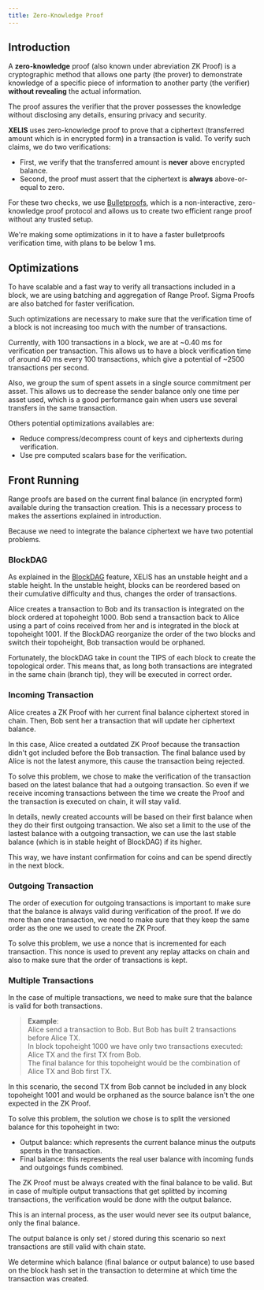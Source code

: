 ```yaml
---
title: Zero-Knowledge Proof
---
```


## Introduction

A **zero-knowledge** proof (also known under abreviation ZK Proof) is a cryptographic method that allows one party (the prover) to demonstrate knowledge of a specific piece of information to another party (the verifier) **without revealing** the actual information.

The proof assures the verifier that the prover possesses the knowledge without disclosing any details, ensuring privacy and security.

**XELIS** uses zero-knowledge proof to prove that a ciphertext (transferred amount which is in encrypted form) in a transaction is valid.
To verify such claims, we do two verifications:
- First, we verify that the transferred amount is **never** above encrypted balance.
- Second, the proof must assert that the ciphertext is **always** above-or-equal to zero.

For these two checks, we use [Bulletproofs](https://eprint.iacr.org/2017/1066.pdf), which is a non-interactive, zero-knowledge proof protocol and allows us to create two efficient range proof without any trusted setup.

We're making some optimizations in it to have a faster bulletproofs verification time, with plans to be below 1 ms.

## Optimizations

To have scalable and a fast way to verify all transactions included in a block, we are using batching and aggregation of Range Proof.
Sigma Proofs are also batched for faster verification.

Such optimizations are necessary to make sure that the verification time of a block is not increasing too much with the number of transactions.

Currently, with 100 transactions in a block, we are at ~0.40 ms for verification per transaction. 
This allows us to have a block verification time of around 40 ms every 100 transactions, which give a potential of ~2500 transactions per second.

Also, we group the sum of spent assets in a single source commitment per asset. This allows us to decrease the sender balance only one time per asset used,
which is a good performance gain when users use several transfers in the same transaction.

Others potential optimizations availables are:
- Reduce compress/decompress count of keys and ciphertexts during verification.
- Use pre computed scalars base for the verification. 

## Front Running

Range proofs are based on the current final balance (in encrypted form) available during the transaction creation.
This is a necessary process to makes the assertions explained in introduction.

Because we need to integrate the balance ciphertext we have two potential problems.

### BlockDAG

As explained in the [BlockDAG](/features/blockdag) feature, XELIS has an unstable height and a stable height.
In the unstable height, blocks can be reordered based on their cumulative difficulty and thus, changes the order of transactions.

Alice creates a transaction to Bob and its transaction is integrated on the block ordered at topoheight 1000.
Bob send a transaction back to Alice using a part of coins received from her and is integrated in the block at topoheight 1001.
If the BlockDAG reorganize the order of the two blocks and switch their topoheight, Bob transaction would be orphaned.

Fortunately, the blockDAG take in count the TIPS of each block to create the topological order.
This means that, as long both transactions are integrated in the same chain (branch tip), they will be executed in correct order.  

### Incoming Transaction

Alice creates a ZK Proof with her current final balance ciphertext stored in chain.
Then, Bob sent her a transaction that will update her ciphertext balance.

In this case, Alice created a outdated ZK Proof because the transaction didn't got included before the Bob transaction.
The final balance used by Alice is not the latest anymore, this cause the transaction being rejected.

To solve this problem, we chose to make the verification of the transaction based on the latest balance that had a outgoing transaction.
So even if we receive incoming transactions between the time we create the Proof and the transaction is executed on chain, it will stay valid.

In details, newly created accounts will be based on their first balance when they do their first outgoing transaction.
We also set a limit to the use of the lastest balance with a outgoing transaction, we can use the last stable balance (which is in stable height of BlockDAG) if its higher.

This way, we have instant confirmation for coins and can be spend directly in the next block.

### Outgoing Transaction

The order of execution for outgoing transactions is important to make sure that the balance is always valid during verification of the proof.
If we do more than one transaction, we need to make sure that they keep the same order as the one we used to create the ZK Proof.

To solve this problem, we use a nonce that is incremented for each transaction.
This nonce is used to prevent any replay attacks on chain and also to make sure that the order of transactions is kept.

### Multiple Transactions

In the case of multiple transactions, we need to make sure that the balance is valid for both transactions.

>**Example**:<br/>
>Alice send a transaction to Bob. But Bob has built 2 transactions before Alice TX.<br/>
>In block topoheight 1000 we have only two transactions executed: Alice TX and the first TX from Bob.<br/>
>The final balance for this topoheight would be the combination of Alice TX and Bob first TX.<br/>


In this scenario, the second TX from Bob cannot be included in any block topoheight 1001 and would be orphaned as the source balance isn't the one expected in the ZK Proof.

To solve this problem, the solution we chose is to split the versioned balance for this topoheight in two:
- Output balance: which represents the current balance minus the outputs spents in the transaction.
- Final balance: this represents the real user balance with incoming funds and outgoings funds combined.

The ZK Proof must be always created with the final balance to be valid.
But in case of multiple output transactions that get splitted by incoming transactions, the verification would be done with the output balance.

This is an internal process, as the user would never see its output balance, only the final balance.

The output balance is only set / stored during this scenario so next transactions are still valid with chain state.

We determine which balance (final balance or output balance) to use based on the block hash set in the transaction to determine at which time the transaction was created.